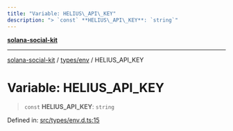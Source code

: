 ```yaml
---
title: "Variable: HELIUS\_API\_KEY"
description: "> `const` **HELIUS\_API\_KEY**: `string`"
---
```


[**solana-social-kit**](../../../README.mdx)

***

[solana-social-kit](../../../README.mdx) / [types/env](../README.mdx) / HELIUS\_API\_KEY

# Variable: HELIUS\_API\_KEY

> `const` **HELIUS\_API\_KEY**: `string`

Defined in: [src/types/env.d.ts:15](https://github.com/SendArcade/solana-social-starter/blob/bd4b3556b8f469c27ebb06f4df65b3a36b43ba3b/src/types/env.d.ts#L15)
